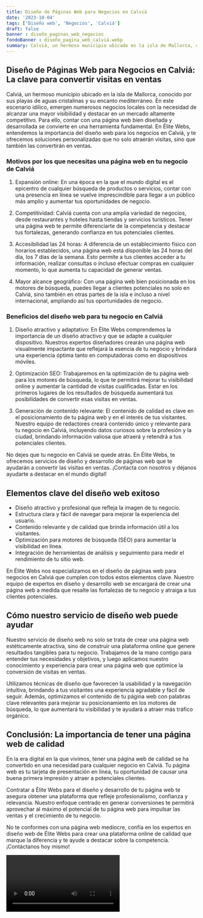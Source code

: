 ```yaml
---
title: Diseño de Páginas Web para Negocios en Calviá
date: '2023-10-04'
tags: ['Diseño web', 'Negocios', 'Calviá']
draft: false
banner : diseño_paginas_web_negocios
fondoBanner : diseño_pagina_web_calviá.webp
summary: Calviá, un hermoso municipio ubicado en la isla de Mallorca, conocido por sus playas de aguas cristalinas y su encanto mediterráneo. En este escenario idílico, emergen numerosos negocios locales con la necesidad de alcanzar una mayor visibilidad y destacar en un mercado altamente competitivo. Para ello, contar con una página web bien diseñada y desarrollada se convierte en una herramienta fundamental. En Élite Webs, entendemos la importancia del diseño web para los negocios en Calviá, y te ofrecemos soluciones personalizadas que no solo atraerán visitas, sino que también las convertirán en ventas.
---
```


## Diseño de Páginas Web para Negocios en Calviá: La clave para convertir visitas en ventas

Calviá, un hermoso municipio ubicado en la isla de Mallorca, conocido por sus playas de aguas cristalinas y su encanto mediterráneo. En este escenario idílico, emergen numerosos negocios locales con la necesidad de alcanzar una mayor visibilidad y destacar en un mercado altamente competitivo. Para ello, contar con una página web bien diseñada y desarrollada se convierte en una herramienta fundamental. En Élite Webs, entendemos la importancia del diseño web para los negocios en Calviá, y te ofrecemos soluciones personalizadas que no solo atraerán visitas, sino que también las convertirán en ventas.

### Motivos por los que necesitas una página web en tu negocio de Calviá

1. Expansión online: En una época en la que el mundo digital es el epicentro de cualquier búsqueda de productos o servicios, contar con una presencia en línea se vuelve imprescindible para llegar a un público más amplio y aumentar tus oportunidades de negocio.

2. Competitividad: Calviá cuenta con una amplia variedad de negocios, desde restaurantes y hoteles hasta tiendas y servicios turísticos. Tener una página web te permite diferenciarte de la competencia y destacar tus fortalezas, generando confianza en tus potenciales clientes.

3. Accesibilidad las 24 horas: A diferencia de un establecimiento físico con horarios establecidos, una página web está disponible las 24 horas del día, los 7 días de la semana. Esto permite a tus clientes acceder a tu información, realizar consultas o incluso efectuar compras en cualquier momento, lo que aumenta tu capacidad de generar ventas.

4. Mayor alcance geográfico: Con una página web bien posicionada en los motores de búsqueda, puedes llegar a clientes potenciales no solo en Calviá, sino también en otras partes de la isla e incluso a nivel internacional, ampliando así tus oportunidades de negocio.

### Beneficios del diseño web para tu negocio en Calviá

1. Diseño atractivo y adaptativo: En Élite Webs comprendemos la importancia de un diseño atractivo y que se adapte a cualquier dispositivo. Nuestros expertos diseñadores crearán una página web visualmente impactante que reflejará la esencia de tu negocio y brindará una experiencia óptima tanto en computadoras como en dispositivos móviles.

2. Optimización SEO: Trabajaremos en la optimización de tu página web para los motores de búsqueda, lo que te permitirá mejorar tu visibilidad online y aumentar la cantidad de visitas cualificadas. Estar en los primeros lugares de los resultados de búsqueda aumentará tus posibilidades de convertir esas visitas en ventas.

3. Generación de contenido relevante: El contenido de calidad es clave en el posicionamiento de tu página web y en el interés de tus visitantes. Nuestro equipo de redactores creará contenido único y relevante para tu negocio en Calviá, incluyendo datos curiosos sobre la profesión y la ciudad, brindando información valiosa que atraerá y retendrá a tus potenciales clientes.

No dejes que tu negocio en Calviá se quede atrás. En Élite Webs, te ofrecemos servicios de diseño y desarrollo de páginas web que te ayudarán a convertir las visitas en ventas. ¡Contacta con nosotros y déjanos ayudarte a destacar en el mundo digital!

<GifSeo />

<Cta />

## Elementos clave del diseño web exitoso

- Diseño atractivo y profesional que refleja la imagen de tu negocio.
- Estructura clara y fácil de navegar para mejorar la experiencia del usuario.
- Contenido relevante y de calidad que brinda información útil a los visitantes.
- Optimización para motores de búsqueda (SEO) para aumentar la visibilidad en línea.
- Integración de herramientas de análisis y seguimiento para medir el rendimiento de tu sitio web.

En Élite Webs nos especializamos en el diseño de páginas web para negocios en Calviá que cumplen con todos estos elementos clave. Nuestro equipo de expertos en diseño y desarrollo web se encargará de crear una página web a medida que resalte las fortalezas de tu negocio y atraiga a tus clientes potenciales.

## Cómo nuestro servicio de diseño web puede ayudar

Nuestro servicio de diseño web no solo se trata de crear una página web estéticamente atractiva, sino de construir una plataforma online que genere resultados tangibles para tu negocio. Trabajamos de la mano contigo para entender tus necesidades y objetivos, y luego aplicamos nuestro conocimiento y experiencia para crear una página web que optimice la conversión de visitas en ventas.

Utilizamos técnicas de diseño que favorecen la usabilidad y la navegación intuitiva, brindando a tus visitantes una experiencia agradable y fácil de seguir. Además, optimizamos el contenido de tu página web con palabras clave relevantes para mejorar su posicionamiento en los motores de búsqueda, lo que aumentará tu visibilidad y te ayudará a atraer más tráfico orgánico.

## Conclusión: La importancia de tener una página web de calidad

En la era digital en la que vivimos, tener una página web de calidad se ha convertido en una necesidad para cualquier negocio en Calviá. Tu página web es tu tarjeta de presentación en línea, tu oportunidad de causar una buena primera impresión y atraer a potenciales clientes.

Contratar a Élite Webs para el diseño y desarrollo de tu página web te asegura obtener una plataforma que refleje profesionalismo, confianza y relevancia. Nuestro enfoque centrado en generar conversiones te permitirá aprovechar al máximo el potencial de tu página web para impulsar las ventas y el crecimiento de tu negocio.

No te conformes con una página web mediocre, confía en los expertos en diseño web de Élite Webs para crear una plataforma online de calidad que marque la diferencia y te ayude a destacar sobre la competencia. ¡Contáctanos hoy mismo!

<Video />

<CtaBot job='Negocios' city='Calviá'/>

<Gmaps query='Calviá+españa+maps' />